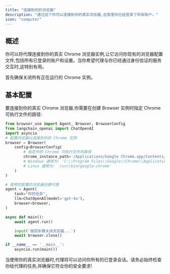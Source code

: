 ```yaml
---
title: "连接到你的浏览器"
description: "通过这个你可以连接到你的真实浏览器,在那里你已经登录了所有账户。"
icon: "computer"
---
```


## 概述

你可以将代理连接到你的真实 Chrome 浏览器实例,让它访问你现有的浏览器配置文件,包括所有已登录的账户和设置。当你希望代理与你已经通过身份验证的服务交互时,这特别有用。

<Note>
  首先确保关闭所有正在运行的 Chrome 实例。
</Note>

## 基本配置

要连接到你的真实 Chrome 浏览器,你需要在创建 Browser 实例时指定 Chrome 可执行文件的路径:

```python
from browser_use import Agent, Browser, BrowserConfig
from langchain_openai import ChatOpenAI
import asyncio
# 配置浏览器以连接到你的 Chrome 实例
browser = Browser(
    config=BrowserConfig(
        # 指定你的 Chrome 可执行文件的路径
        chrome_instance_path='/Applications/Google Chrome.app/Contents/MacOS/Google Chrome',  # macOS 路径
        # Windows 通常为: 'C:\\Program Files\\Google\\Chrome\\Application\\chrome.exe'
        # Linux 通常为: '/usr/bin/google-chrome'
    )
)

# 使用你配置的浏览器创建代理
agent = Agent(
    task="你的任务",
    llm=ChatOpenAI(model='gpt-4o'),
    browser=browser,
)

async def main():
    await agent.run()

    input('按回车键关闭浏览器...')
    await browser.close()

if __name__ == '__main__':
    asyncio.run(main())
```


<Note>
  当使用你的真实浏览器时,代理将可以访问你所有的已登录会话。请务必始终检查你给代理的任务,并确保它符合你的安全要求!
</Note>
